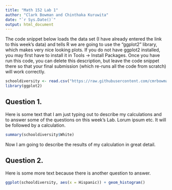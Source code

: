 ```yaml
---
title: "Math 152 Lab 1"
author: "Clark Bowman and Chinthaka Kuruwita"
date: "`r Sys.Date()`"
output: html_document
---
```


The code snippet below loads the data set (I have already entered the link to this week's data) and tells R we are going to use the "ggplot2" library, which makes very nice looking plots. If you do not have ggplot2 installed, you may first have to install it in Tools -> Install Packages. Once you have run this code, you can delete this description, but leave the code snippet there so that your final submission (which re-runs all the code from scratch) will work correctly.

```r
schooldiversity <- read.csv("https://raw.githubusercontent.com/cmrbowman/24s-152/main/schooldiversity.csv")
library(ggplot2)
```

## Question 1.

Here is some text that I am just typing out to describe my calculations and to answer some of the questions on this week's Lab. Lorum ipsum etc. It will be followed by a calculation.

```r
summary(schooldiversity$White)
```

Now I am going to describe the results of my calculation in great detail.

## Question 2.

Here is some more text because there is another question to answer.

```r
ggplot(schooldiversity, aes(x = Hispanic)) + geom_histogram()
```
